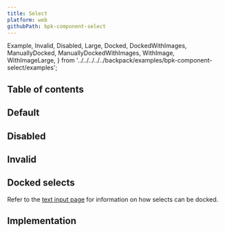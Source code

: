 ```yaml
---
title: Select
platform: web
githubPath: bpk-component-select
---
```



  Example,
  Invalid,
  Disabled,
  Large,
  Docked,
  DockedWithImages,
  ManuallyDocked,
  ManuallyDockedWithImages,
  WithImage,
  WithImageLarge,
} from '../../../../../backpack/examples/bpk-component-select/examples';

## Table of contents

## Default

<PresentationBlock>
  <Example />
</PresentationBlock>

## Disabled

<PresentationBlock>
  <Disabled />
</PresentationBlock>

## Invalid

<PresentationBlock>
  <Invalid />
</PresentationBlock>

## Docked selects

Refer to the [text input page](/components/text-input) for information on how selects can be docked.


## Implementation

<Readme />
